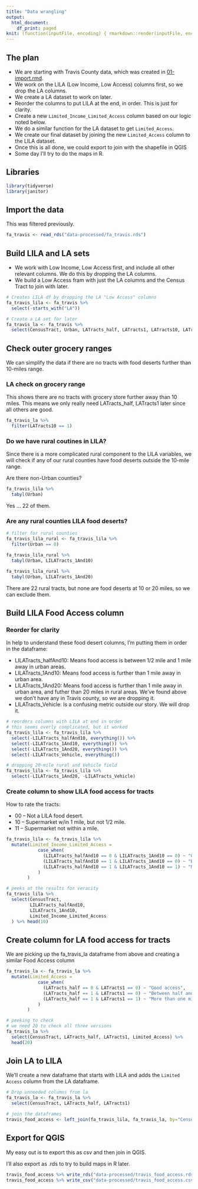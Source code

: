 ```yaml
---
title: "Data wrangling"
output:
  html_document:
    df_print: paged
knit: (function(inputFile, encoding) { rmarkdown::render(inputFile, encoding = encoding, output_dir = "docs") })
---
```


## The plan

- We are starting with Travis County data, which was created in [01-import.rmd](01-import.Rmd).
- We work on the LILA (Low Income, Low Access) columns first, so we drop the LA columns.
- We create a LA dataset to work on later.
- Reorder the columns to put LILA at the end, in order. This is just for clarity.
- Create a new `Limited_Income_Limited_Access` column based on our logic noted below.
- We do a similar function for the LA dataset to get `Limited_Access`.
- We create our final dataset by joining the new `Limited_Access` column to the LILA dataset.
- Once this is all done, we could export to join with the shapefile in QGIS
- Some day I'll try to do the maps in R.

## Libraries

```r
library(tidyverse)
library(janitor)
```


## Import the data

This was filtered previously.

```r
fa_travis <- read_rds("data-processed/fa_travis.rds")
```

## Build LILA and LA sets

- We work with Low Income, Low Access first, and include all other relevant columns. We do this by dropping the LA columns.
- We build a Low Access fram with just the LA columns and the Census Tract to join with later.

```r
# Creates LILA df by dropping the LA "Low Access" columns
fa_travis_lila <- fa_travis %>% 
  select(-starts_with("LA"))

# Create a LA set for later
fa_travis_la <- fa_travis %>% 
  select(CensusTract, Urban, LATracts_half, LATracts1, LATracts10, LATracts20)
```

## Check outer grocery ranges

We can simplify the data if there are no tracts with food deserts further than 10-miles range.

### LA check on grocery range

This shows there are no tracts with grocery store further away than 10 miles. This means we only really need LATracts_half, LATracts1 later since all others are good.

```r
fa_travis_la %>%
  filter(LATracts10 == 1)
```

### Do we have rural coutines in LILA?

Since there is a more complicated rural component to the LILA variables, we will check if any of our rural counties have food deserts outside the 10-mile range.

Are there non-Urban counties?

```r
fa_travis_lila %>% 
  tabyl(Urban)
```

Yes ... 22 of them.
 
### Are any rural counties LILA food deserts?

```r
# filter for rural counties
fa_travis_lila_rural <- fa_travis_lila %>% 
  filter(Urban == 0)

fa_travis_lila_rural %>% 
  tabyl(Urban, LILATracts_1And10)

fa_travis_lila_rural %>% 
  tabyl(Urban, LILATracts_1And20)
```

There are 22 rural tracts, but none are food deserts at 10 or 20 miles, so we can exclude them.

## Build LILA Food Access column

### Reorder for clarity

In help to understand these food desert columns, I'm putting them in order in the dataframe:

- LILATracts_halfAnd10: Means food access is between 1/2 mile and 1 mile away in urban areas.
- LILATracts_1And10: Means food access is further than 1 mile away in urban area.
- LILATracts_1And20: Means food access is further than 1 mile away in urban area, and futher than 20 miles in rural areas. We've found above we don't have any in Travis county, so we are dropping it.
- LILATracts_Vehicle: Is a confusing metric outside our story. We will drop it.

```r
# reorders columns with LILA at end in order
# this seems overly complicated, but it worked
fa_travis_lila <- fa_travis_lila %>%
  select(-LILATracts_halfAnd10, everything()) %>%
  select(-LILATracts_1And10, everything()) %>%
  select(-LILATracts_1And20, everything()) %>%
  select(-LILATracts_Vehicle, everything())

# dropping 20-mile rural and Vehicle field
fa_travis_lila <- fa_travis_lila %>% 
  select(-LILATracts_1And20, -LILATracts_Vehicle)

```

### Create column to show LILA food access for tracts

How to rate the tracts:

- 00 -- Not a LILA food desert.
- 10 -- Supermarket w/in 1 mile, but not 1/2 mile.
- 11 -- Supermarket not within a mile.


```r
fa_travis_lila <- fa_travis_lila %>% 
  mutate(Limited_Income_Limited_Access = 
            case_when(
              (LILATracts_halfAnd10 == 0 & LILATracts_1And10 == 0) ~ "Good access",
              (LILATracts_halfAnd10 == 1 & LILATracts_1And10 == 0) ~ "Between half and one mile",
              (LILATracts_halfAnd10 == 1 & LILATracts_1And10 == 1) ~ "More than one mile"
            )
        )

# peeks at the results for veracity
fa_travis_lila %>%
  select(CensusTract,
         LILATracts_halfAnd10,
         LILATracts_1And10,
         Limited_Income_Limited_Access
  ) %>% head(10)

```

## Create column for LA food access for tracts

We are picking up the fa_travis_la dataframe from above and creating a similar Food Access column

```r
fa_travis_la <- fa_travis_la %>% 
  mutate(Limited_Access = 
            case_when(
              (LATracts_half == 0 & LATracts1 == 0) ~ "Good access",
              (LATracts_half == 1 & LATracts1 == 0) ~ "Between half and one mile",
              (LATracts_half == 1 & LATracts1 == 1) ~ "More than one mile"
            )
        )

# peeking to check
# we need 20 to check all three versions
fa_travis_la %>% 
  select(CensusTract, LATracts_half, LATracts1, Limited_Access) %>% 
  head(20)

```

## Join LA to LILA

We'll create a new dataframe that starts with LILA and adds the `Limited Access` column from the LA dataframe.

```r
# Drop unneeded columns from la
fa_travis_la <- fa_travis_la %>% 
  select(CensusTract, LATracts_half, LATracts1)

# join the dataframes
travis_food_access <- left_join(fa_travis_lila, fa_travis_la, by="CensusTract")

```

## Export for QGIS

My easy out is to export this as csv and then join in QGIS.

I'll also export as .rds to try to build maps in R later.

```r
travis_food_access %>% write_rds("data-processed/travis_food_access.rds")
travis_food_access %>% write_csv("data-processed/travis_food_access.csv")
```

